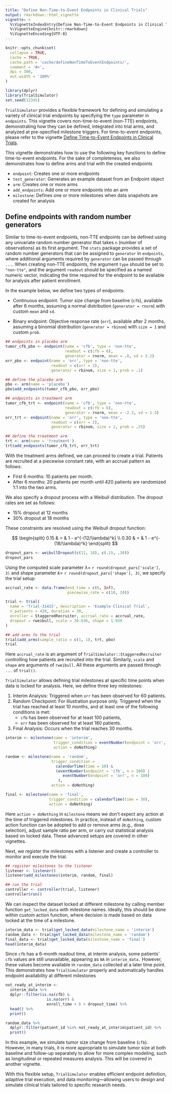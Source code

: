 ```yaml
---
title: "Define Non-Time-to-Event Endpoints in Clinical Trials"
output: rmarkdown::html_vignette
vignette: >
  %\VignetteIndexEntry{Define Non-Time-to-Event Endpoints in Clinical Trials}
  %\VignetteEngine{knitr::rmarkdown}
  %\VignetteEncoding{UTF-8}
---
```


```r
knitr::opts_chunk$set(
  collapse = TRUE,
  cache = TRUE,
  cache.path = 'cache/defineNonTimeToEventEndpoints/',
  comment = '#>',
  dpi = 300,
  out.width = '100%'
)
```

```r
library(dplyr)
library(TrialSimulator)
set.seed(12345)
```

`TrialSimulator` provides a flexible framework for defining and simulating a variety of clinical trial endpoints by specifying the `type` parameter in `endpoints`. This vignette covers non-time-to-event (non-TTE) endpoints, demonstrating how they can be defined, integrated into trial arms, and analyzed at pre-specified milestone triggers. For time-to-event endpoints, please refer to the vignette [Define Time-to-Event Endpoints in Clinical Trials](defineTimeToEventEndpoints.html).

This vignette demonstrates how to use the following key functions to define time-to-event endpoints. For the sake of completeness, we also demonstrates how to define arms and trial with the created endpoints

- `endpoint`: Creates one or more endpoints
- `test_generator`: Generates an example dataset from an Endpoint object
- `arm`: Creates one or more arms
- `add_endpoints`: Add one or more endpoints into an arm
- `milestone`: Defines one or more milestones when data snapshots are created for analysis


## Define endpoints with random number generators

Similar to time-to-event endpoints, non-TTE endpoints can be defined using any univariate random number generator that takes `n` (number of observations) as its first argument. The `stats` package provides a set of random number generators that can be assigned to `generator` in `endpoints`, where additional arguments required by `generator` can be passed through `...`. When creating non-TTE endpoints, the argument `type` should be set to `"non-tte"`, and the argument `readout` should be specified as a named numeric vector, indicating the time required for the endpoint to be available for analysis after patient enrollment.

In the example below, we define two types of endpoints:

- Continuous endpoint: Tumor size change from baseline (`cfb`), available after 6 months, assuming a normal distribution (`generator = rnorm`) with custom `mean` and `sd`. 

- Binary endpoint: Objective response rate (`orr`), available after 2 months, assuming a binomial distribution (`generator = rbinom`) with `size = 1` and custom `prob`. 

```r
## endpoints in placebo arm
tumor_cfb_pbo <- endpoint(name = 'cfb', type = 'non-tte', 
                          readout = c(cfb = 6),
                          generator = rnorm, mean = .8, sd = 3.2)
orr_pbo <- endpoint(name = 'orr', type = 'non-tte', 
                    readout = c(orr = 2),
                    generator = rbinom, size = 1, prob = .1)

## define the placebo arm
pbo <- arm(name = 'placebo')
pbo$add_endpoints(tumor_cfb_pbo, orr_pbo)

## endpoints in treatment arm
tumor_cfb_trt <- endpoint(name = 'cfb', type = 'non-tte', 
                          readout = c(cfb = 6), 
                          generator = rnorm, mean = -2.3, sd = 1.5)
orr_trt <- endpoint(name = 'orr', type = 'non-tte', 
                    readout = c(orr = 2), 
                    generator = rbinom, size = 1, prob = .25)

## define the treatment arm
trt <- arm(name = 'treatment')
trt$add_endpoints(tumor_cfb_trt, orr_trt)
```
With the treatment arms defined, we can proceed to create a trial. Patients are recruited at a piecewise constant rate, with an accrual pattern as follows:

- First 6 months: 10 patients per month.
- After 6 months: 20 patients per month until 420 patients are randomized 1:1 into the two arms.

We also specify a dropout process with a Weibull distribution. The dropout rates are set as follows:

- 15% dropout at 12 months
- 30% dropout at 18 months

These constraints are resolved using the Weibull dropout function:

$$
\begin{split}
0.15 & = & 1 - e^{-(12/\lambda)^k} \\
0.30 & = & 1 - e^{-(18/\lambda)^k}
\end{split}
$$

```r
dropout_pars <- weibullDropout(c(12, 18), c(.15, .30))
dropout_pars
```

Using the computed scale parameter $\lambda=$ `r round(dropout_pars['scale'], 3)` and shape parameter $k=$ `r round(dropout_pars['shape'], 3)`, we specify the trial setup: 

```r
accrual_rate <- data.frame(end_time = c(6, Inf), 
                           piecewise_rate = c(10, 20))

trial <- trial(
  name = 'Trial-31415', description = 'Example Clinical Trial', 
  n_patients = 420, duration = 30, 
  enroller = StaggeredRecruiter, accrual_rate = accrual_rate, 
  dropout = rweibull, scale = 30.636, shape = 1.939
)

## add arms to the trial
trial$add_arms(sample_ratio = c(1, 1), trt, pbo)
trial
```

Here `accrual_rate` is an argument of `TrialSimulator::StaggeredRecruiter` controlling how patients are recruited into the trial. Similarly, `scale` and `shape` are arguments of `rweibull`. All these arguments are passed through `...` of `trial()`. 

`TrialSimulator` allows defining trial milestones at specific time points when data is locked for analysis. Here, we define three key milestones:

1. Interim Analysis: Triggered when `orr` has been observed for 60 patients.
2. Random Checkpoint: For illustration purpose only. Triggered when the trial has reached at least 10 months, and at least one of the following conditions is met:
    - `cfb` has been observed for at least 100 patients, 
    - `orr` has been observed for at least 180 patients. 
3. Final Analysis: Occurs when the trial reaches 30 months.

```r
interim <- milestone(name = 'interim', 
                     trigger_condition = eventNumber(endpoint = 'orr', n = 60), 
                     action = doNothing)

random <- milestone(name = 'random', 
                    trigger_condition = 
                      calendarTime(time = 10) & 
                      (eventNumber(endpoint = 'cfb', n = 100) | 
                         eventNumber(endpoint = 'orr', n = 180)
                       ), 
                    action = doNothing)

final <- milestone(name = 'final', 
                   trigger_condition = calendarTime(time = 30), 
                   action = doNothing)
```

Here `action = doNothing` in `milestone` means we don't expect any action at the time of triggered milestones. In practice, instead of `doNothing`, custom action function can be adopted to add or remove arms (e.g., dose selection), adjust sample ratio per arm, or carry out statistical analysis based on locked data. These advanced setups are covered in other vignettes.

Next, we register the milestones with a listener and create a controller to monitor and execute the trial.

```r
## register milestones to the listener
listener <- listener()
listener$add_milestones(interim, random, final)

## run the trial
controller <- controller(trial, listener)
controller$run()
```

We can inspect the dataset locked at different milestone by calling member function `get_locked_data` with milestone names. Ideally, this should be done within custom action function, where decision is made based on data locked at the time of a milestone. 

```r
interim_data <- trial$get_locked_data(milestone_name = 'interim')
random_data <- trial$get_locked_data(milestone_name = 'random')
final_data <- trial$get_locked_data(milestone_name = 'final')
head(interim_data)
```

Since `cfb` has a 6-month readout time, at interim analysis, some patients’ `cfb` values are still unavailable, appearing as `NA` in `interim_data.` However, these values become available in `random_data` collected at a later time point. This demonstrates how `TrialSimulator` properly and automatically handles endpoint availability at different milestones

```r
not_ready_at_interim <- 
  interim_data %>% 
  dplyr::filter(is.na(cfb) & 
                  is.na(orr) & 
                  enroll_time + 6 < dropout_time) %>% 
  head() %>% 
  print()

random_data %>% 
  dplyr::filter(patient_id %in% not_ready_at_interim$patient_id) %>% 
  print()
```

In this example, we simulate tumor size change from baseline (`cfb`). However, in many trials, it is more appropriate to simulate tumor size at both baseline and follow-up separately to allow for more complex modeling, such as longitudinal or repeated measures analysis. This will be covered in another vignette.

With this flexible setup, `TrialSimulator` enables efficient endpoint definition, adaptive trial execution, and data monitoring—allowing users to design and simulate clinical trials tailored to specific research needs.
